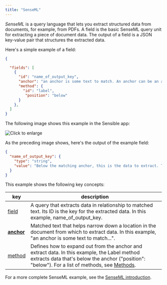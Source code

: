 ```yaml
---
title: "SenseML"
---
```


_SenseML_ is a query language that lets you extract structured data from documents, for example, from PDFs. A field is the basic SenseML query unit for extracting a piece of document data. The output of a field is a JSON key-value pair that structures the extracted data. 

Here's a simple example of a field: 

```JSON JSON 
{

  "fields": [
    {
      "id": "name_of_output_key",
      "anchor": "an anchor is some text to match. An anchor can be an array of matches",
      "method": {
        "id": "label",
         "position": "below"
      }
    },
  ]
}
```
The following image shows this example in the Sensible app:

![Click to enlarge](/images/basic_field.png)

As the preceding image shows, here's the output of the example field: 

```JSON JSON 
{
  "name_of_output_key": {
    "type": "string",
    "value": "Below the matching anchor, this is the data to extract. The anchor is a label for this data."
  }
}
```
This example shows the following key concepts:

| key                               | description                                                                                                                                                                                                     |
| --------------------------------- | --------------------------------------------------------------------------------------------------------------------------------------------------------------------------------------------------------------- |
| [field](/senseml-reference/field-query-object/overview) | A query that extracts data in relationship to matched text. Its ID is the key for the extracted data. In this example, name\_of\_output\_key.                                                                   |
| **[anchor](/senseml-reference/field-query-object/anchor-object)**        | Matched text that helps narrow down a location in the document from which to extract data. In this example, "an anchor is some text to match...".                                                               |
| [method](/senseml-reference/field-query-object/method-object)            | Defines how to expand out from the anchor and extract data. In this example, the Label method extracts data that's below the anchor ("position": "below"). For a list of methods, see [Methods](/senseml-reference/methods/overview). |

 For a more complete SenseML example, see the [SenseML introduction](/senseml-reference/senseml-reference-introduction).